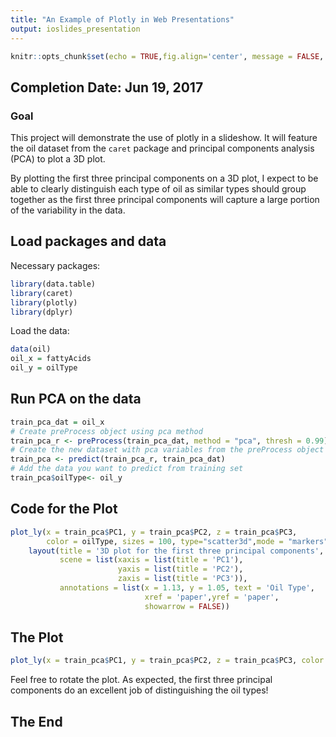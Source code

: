 ```yaml
---
title: "An Example of Plotly in Web Presentations"
output: ioslides_presentation
---
```


```r
knitr::opts_chunk$set(echo = TRUE,fig.align='center', message = FALSE, warning=FALSE)
```

## Completion Date: Jun 19, 2017

### Goal

This project will demonstrate the use of plotly in a slideshow. It will feature the oil dataset from the `caret` package and principal components analysis (PCA) to plot a 3D plot.

By plotting the first three principal components on a 3D plot, I expect to be able to clearly distinguish each type of oil as similar types should group together as the first three principal components will capture a large portion of the variability in the data.

## Load packages and data
Necessary packages:
```r
library(data.table)
library(caret)
library(plotly)
library(dplyr)
```
Load the data:
```r
data(oil)
oil_x = fattyAcids
oil_y = oilType
```



## Run PCA on the data

```r
train_pca_dat = oil_x
# Create preProcess object using pca method
train_pca_r <- preProcess(train_pca_dat, method = "pca", thresh = 0.99)
# Create the new dataset with pca variables from the preProcess object
train_pca <- predict(train_pca_r, train_pca_dat)
# Add the data you want to predict from training set
train_pca$oilType<- oil_y
```


## Code for the Plot
```r
plot_ly(x = train_pca$PC1, y = train_pca$PC2, z = train_pca$PC3, 
        color = oilType, sizes = 100, type="scatter3d",mode = "markers") %>% 
    layout(title = '3D plot for the first three principal components', 
           scene = list(xaxis = list(title = 'PC1'), 
                        yaxis = list(title = 'PC2'), 
                        zaxis = list(title = 'PC3')), 
           annotations = list(x = 1.13, y = 1.05, text = 'Oil Type',
                              xref = 'paper',yref = 'paper', 
                              showarrow = FALSE))
```

## The Plot
```r
plot_ly(x = train_pca$PC1, y = train_pca$PC2, z = train_pca$PC3, color = oilType, sizes = 100, type="scatter3d",mode = "markers") %>% layout(title = '3D plot for the first three principal components', scene = list(xaxis = list(title = 'PC1'), yaxis = list(title = 'PC2'), zaxis = list(title = 'PC3')), annotations = list(x = 1.13, y = 1.05,text = 'Oil Type',xref = 'paper',yref = 'paper', showarrow = FALSE))
```
Feel free to rotate the plot. As expected, the first three principal components do an excellent job of distinguishing the oil types!

## The End